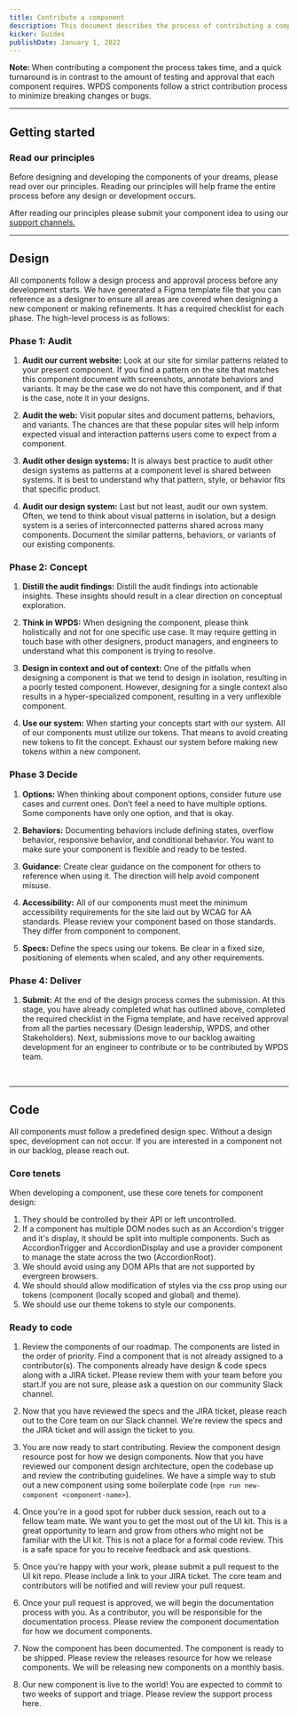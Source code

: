 ```yaml
---
title: Contribute a component
description: This document describes the process of contributing a component to our system. We are always excited when our community looks to expand our design system. Thank you for taking the time to contribute.
kicker: Guides
publishDate: January 1, 2022
---
```


<Alert dismissable={false} variant="information">
  <b>Note: </b>When contributing a component the process takes time, and a quick
  turnaround is in contrast to the amount of testing and approval that each
  component requires. WPDS components follow a strict contribution process to
  minimize breaking changes or bugs.
</Alert>

---

## Getting started

### Read our principles

Before designing and developing the components of your dreams, please read over our principles. Reading our principles will help frame the entire process before any design or development occurs.

After reading our principles please submit your component idea to using our [support channels.](/resources/process/support)

---

## Design

All components follow a design process and approval process before any development starts. We have generated a Figma template file that you can reference as a designer to ensure all areas are covered when designing a new component or making refinements. It has a required checklist for each phase. The high-level process is as follows:

### Phase 1: Audit

1. **Audit our current website:** Look at our site for similar patterns related to your present component. If you find a pattern on the site that matches this component document with screenshots, annotate behaviors and variants. It may be the case we do not have this component, and if that is the case, note it in your designs.

2. **Audit the web:** Visit popular sites and document patterns, behaviors, and variants. The chances are that these popular sites will help inform expected visual and interaction patterns users come to expect from a component.

3. **Audit other design systems:** It is always best practice to audit other design systems as patterns at a component level is shared between systems. It is best to understand why that pattern, style, or behavior fits that specific product.

4. **Audit our design system:** Last but not least, audit our own system. Often, we tend to think about visual patterns in isolation, but a design system is a series of interconnected patterns shared across many components. Document the similar patterns, behaviors, or variants of our existing components.

### Phase 2: Concept

1. **Distill the audit findings:** Distill the audit findings into actionable insights. These insights should result in a clear direction on conceptual exploration.

2. **Think in WPDS:** When designing the component, please think holistically and not for one specific use case. It may require getting in touch base with other designers, product managers, and engineers to understand what this component is trying to resolve.

3. **Design in context and out of context:** One of the pitfalls when designing a component is that we tend to design in isolation, resulting in a poorly tested component. However, designing for a single context also results in a hyper-specialized component, resulting in a very unflexible component.

4. **Use our system:** When starting your concepts start with our system. All of our components must utilize our tokens. That means to avoid creating new tokens to fit the concept. Exhaust our system before making new tokens within a new component.

### Phase 3 Decide

1. **Options:** When thinking about component options, consider future use cases and current ones. Don’t feel a need to have multiple options. Some components have only one option, and that is okay.

2. **Behaviors:** Documenting behaviors include defining states, overflow behavior, responsive behavior, and conditional behavior. You want to make sure your component is flexible and ready to be tested.

3. **Guidance:** Create clear guidance on the component for others to reference when using it. The direction will help avoid component misuse.

4. **Accessibility:** All of our components must meet the minimum accessibility requirements for the site laid out by WCAG for AA standards. Please review your component based on those standards. They differ from component to component.

5. **Specs:** Define the specs using our tokens. Be clear in a fixed size, positioning of elements when scaled, and any other requirements.

### Phase 4: Deliver

1. **Submit:** At the end of the design process comes the submission. At this stage, you have already completed what has outlined above, completed the required checklist in the Figma template, and have received approval from all the parties necessary (Design leadership, WPDS, and other Stakeholders). Next, submissions move to our backlog awaiting development for an engineer to contribute or to be contributed by WPDS team.

<BR size="lg" />

---

## Code

All components must follow a predefined design spec. Without a design spec, development can not occur. If you are interested in a component not in our backlog, please reach out.

### Core tenets

When developing a component, use these core tenets for component design:

1. They should be controlled by their API or left uncontrolled.
2. If a component has multiple DOM nodes such as an Accordion's trigger and it's
   display, it should be split into multiple components. Such as AccordionTrigger and AccordionDisplay and use a provider component to manage the state across the two (AccordionRoot).
3. We should avoid using any DOM APIs that are not supported by evergreen browsers.
4. We should should allow modification of styles via the css prop using our tokens (component (locally scoped and global) and theme).
5. We should use our theme tokens to style our components.

### Ready to code

1. Review the components of our roadmap. The components are listed in the order of priority. Find a component that is not already assigned to a contributor(s). The components already have design & code specs along with a JIRA ticket. Please review them with your team before you start.If you are not sure, please ask a question on our community Slack channel.

2. Now that you have reviewed the specs and the JIRA ticket, please reach out to the Core team on our Slack channel. We're review the specs and the JIRA ticket and will assign the ticket to you.

3. You are now ready to start contributing. Review the component design resource post for how we design components. Now that you have reviewed our component design architecture, open the codebase up and review the contributing guidelines. We have a simple way to stub out a new component using some boilerplate code (`npm run new-component <component-name>`).

4. Once you're in a good spot for rubber duck session, reach out to a fellow team mate. We want you to get the most out of the UI kit. This is a great opportunity to learn and grow from others who might not be familiar with the UI kit. This is not a place for a formal code review. This is a safe space for you to receive feedback and ask questions.

5. Once you're happy with your work, please submit a pull request to the UI kit repo. Please include a link to your JIRA ticket. The core team and contributors will be notified and will review your pull request.
6. Once your pull request is approved, we will begin the documentation process with you. As a contributor, you will be responsible for the documentation process. Please review the component documentation for how we document components.

7. Now the component has been documented. The component is ready to be shipped. Please review the releases resource for how we release components. We will be releasing new components on a monthly basis.

8. Our new component is live to the world! You are expected to commit to two weeks of support and triage. Please review the support process here.

